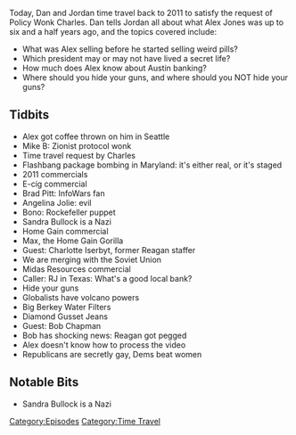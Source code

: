 {{Episode
    | title           = January 7, 2011
    | caption         = [https://knowledgefight.libsyn.com/knowledge-fight-january-7-2011 Listen to this episode on Libsyn]
    | episodeNumber   = 75
    | length          = 01:39:23
    | airDate         = August 21, 2017
    | coverageDate    = January 7, 2011
    | episodeType     = [[:Category:Time Travel|Time Travel]]
    | appearance      = [[Bob Chapman]], [[Ronald Reagan]], [[Max]], [[the Home Gain Gorilla]], [[Charlotte Iserbyt]]
    | previousEpisode = [[74: October 4-6, 2015]]
    | nextEpisode     = [[76: October 7-11, 2015]]
}}

{{Stub}}

Today, Dan and Jordan time travel back to 2011 to satisfy the request of Policy Wonk Charles. Dan tells Jordan all about what Alex Jones was up to six and a half years ago, and the topics covered include:

*What was Alex selling before he started selling weird pills?
*Which president may or may not have lived a secret life?
*How much does Alex know about Austin banking?
*Where should you hide your guns, and where should you NOT hide your guns?

==Tidbits==

*Alex got coffee thrown on him in Seattle
*Mike B: Zionist protocol wonk
*Time travel request by Charles
*Flashbang package bombing in Maryland: it's either real, or it's staged
*2011 commercials
*E-cig commercial
*Brad Pitt: InfoWars fan
*Angelina Jolie: evil
*Bono: Rockefeller puppet
*Sandra Bullock is a Nazi
*Home Gain commercial
*Max, the Home Gain Gorilla
*Guest: Charlotte Iserbyt, former Reagan staffer
*We are merging with the Soviet Union
*Midas Resources commercial
*Caller: RJ in Texas: What's a good local bank?
*Hide your guns
*Globalists have volcano powers
*Big Berkey Water Filters
*Diamond Gusset Jeans
*Guest: Bob Chapman
*Bob has shocking news: Reagan got pegged
*Alex doesn't know how to process the video
*Republicans are secretly gay, Dems beat women

==Notable Bits==

*Sandra Bullock is a Nazi

[[Category:Episodes]]
[[Category:Time Travel]]
